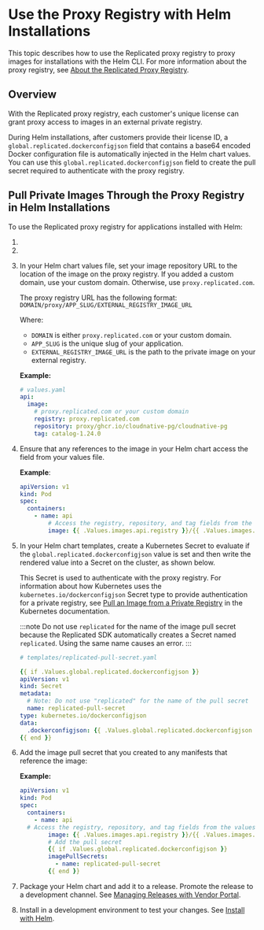 
# Use the Proxy Registry with Helm Installations

This topic describes how to use the Replicated proxy registry to proxy images for installations with the Helm CLI. For more information about the proxy registry, see [About the Replicated Proxy Registry](private-images-about).

## Overview

With the Replicated proxy registry, each customer's unique license can grant proxy access to images in an external private registry.

During Helm installations, after customers provide their license ID, a `global.replicated.dockerconfigjson` field that contains a base64 encoded Docker configuration file is automatically injected in the Helm chart values. You can use this `global.replicated.dockerconfigjson` field to create the pull secret required to authenticate with the proxy registry.

## Pull Private Images Through the Proxy Registry in Helm Installations

To use the Replicated proxy registry for applications installed with Helm:

1. <StepCreds/>

1. <StepCustomDomain/>

1. In your Helm chart values file, set your image repository URL to the location of the image on the proxy registry. If you added a custom domain, use your custom domain. Otherwise, use `proxy.replicated.com`.

      The proxy registry URL has the following format: `DOMAIN/proxy/APP_SLUG/EXTERNAL_REGISTRY_IMAGE_URL`
      
      Where:
      * `DOMAIN` is either `proxy.replicated.com` or your custom domain.
      * `APP_SLUG` is the unique slug of your application.
      * `EXTERNAL_REGISTRY_IMAGE_URL` is the path to the private image on your external registry.
      
      **Example:**

      ```yaml
      # values.yaml
      api:
        image:
          # proxy.replicated.com or your custom domain
          registry: proxy.replicated.com
          repository: proxy/ghcr.io/cloudnative-pg/cloudnative-pg
          tag: catalog-1.24.0
      ```

1. Ensure that any references to the image in your Helm chart access the field from your values file.  

   **Example**:

    ```yaml
    apiVersion: v1
    kind: Pod
    spec:
      containers:
        - name: api 
            # Access the registry, repository, and tag fields from the values file
            image: {{ .Values.images.api.registry }}/{{ .Values.images.api.repository }}:{{ .Values.images.api.tag }}
    ```

1. In your Helm chart templates, create a Kubernetes Secret to evaluate if the `global.replicated.dockerconfigjson` value is set and then write the rendered value into a Secret on the cluster, as shown below.

   This Secret is used to authenticate with the proxy registry. For information about how Kubernetes uses the `kubernetes.io/dockerconfigjson` Secret type to provide authentication for a private registry, see [Pull an Image from a Private Registry](https://kubernetes.io/docs/tasks/configure-pod-container/pull-image-private-registry/) in the Kubernetes documentation. 

   :::note
   Do not use `replicated` for the name of the image pull secret because the Replicated SDK automatically creates a Secret named `replicated`. Using the same name causes an error.
   :::

   ```yaml
   # templates/replicated-pull-secret.yaml

   {{ if .Values.global.replicated.dockerconfigjson }}
   apiVersion: v1
   kind: Secret
   metadata:
     # Note: Do not use "replicated" for the name of the pull secret
     name: replicated-pull-secret
   type: kubernetes.io/dockerconfigjson
   data:
     .dockerconfigjson: {{ .Values.global.replicated.dockerconfigjson }}
   {{ end }}
   ```
   

1. Add the image pull secret that you created to any manifests that reference the image:

   **Example:**

    ```yaml
    apiVersion: v1
    kind: Pod
    spec:
      containers:
        - name: api 
      # Access the registry, repository, and tag fields from the values file
            image: {{ .Values.images.api.registry }}/{{ .Values.images.api.repository }}:{{ .Values.images.api.tag }}
            # Add the pull secret
            {{ if .Values.global.replicated.dockerconfigjson }}
            imagePullSecrets:
              - name: replicated-pull-secret
            {{ end }}
    ```

1. Package your Helm chart and add it to a release. Promote the release to a development channel. See [Managing Releases with Vendor Portal](releases-creating-releases).

1. Install in a development environment to test your changes. See [Install with Helm](/vendor/install-with-helm).
